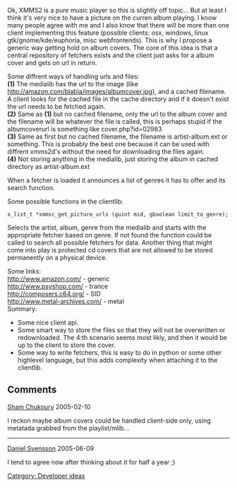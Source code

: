{{Navbar}}

Ok, XMMS2 is a pure music player so this is slightly off topic... But at least I think it's very nice to have a picture on the curren album playing. I know many people agree with me and I also know that there will be more than one client implementing this feature (possible clients: osx, windows, linux gtk/gnome/kde/euphoria, misc webfrontends). This is why I propose a generic way getting hold on album covers. The core of this idea is that a central repository of fetchers exists and the client just asks for a album cover and gets on url in return.



Some diffrent ways of handling urls and files:<br />
'''(1)''' The medialib has the url to the image (like http://amazon.com/blabla/images/albumcover.jpg), and a cached filename. A client looks for the cached file in the cache directory and if it doesn't exist the url needs to be fetched again. <br />
'''(2)''' Same as '''(1)''' but no cached filename, only the url to the album cover and the filename will be whatever the file is called, this is perhaps stupid if the albumcoverurl is something like cover.php?id=02983<br />
'''(3)''' Same as first but no cached filename, the filename is artist-album.ext or something. This is probably the best one because it can be used with diffrent xmms2d's without the need for downloading the files again.<br />
'''(4)''' Not storing anything in the medialib, just storing the album in cached directory as artist-album.ext<br />


When a fetcher is loaded it announces a list of genres it has to offer and its search function.


Some possible functions in the clientlib:

 x_list_t *xmmsc_get_picture_urls (guint mid, gboolean limit_to_genre);
Selects the artist, album, genre from the medialib and starts with the appropriate fetcher based on genre. If not found the function could be called to search all possible fetchers for data.
Another thing that might come into play is protected cd covers that are not allowed to be stored permanently on a physical device.

Some links:<br />
http://www.amazon.com/ -  generic<br />
http://www.psyshop.com/ - trance<br />
http://composers.c64.org/ - SID<br />
http://www.metal-archives.com/ - metal<br />

Summary:
* Some nice client api.
* Some smart way to store the files so that they will not be overwritten or redownloaded. The 4:th scenario seems most likly, and then it would be up to the client to store the cover.
* Some way to write fetchers, this is easy to do in python or some other highlevel language, but this adds complexity when attaching it to the clientlib.

== Comments ==

[[Sham Chukoury]] 2005-02-10

I reckon maybe album covers could be handled client-side only, using metatada grabbed from the playlist/mlib...
----
[[Daniel Svensson]] 2005-06-09

I tend to agree now after thinking about it for half a year ;)

[[Category: Developer ideas]]